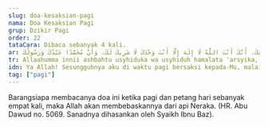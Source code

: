 ```yaml
---
slug: doa-kesaksian-pagi
nama: Doa Kesaksian Pagi
grup: Dzikir Pagi
order: 22
tataCara: Dibaca sebanyak 4 kali.
ar: اللَّهُمَّ إِنِّي أَصْبَحْتُ أُشْهِدُكَ وَأُشْهِدُ حَمَلَةَ عَرْشِكَ، وَمَلَائِكَتَكَ وَجَمِيعَ خَلْقِكَ، أَنَّكَ أَنْتَ اللَّهُ لَا إِلَهَ إِلَّا أَنْتَ وَحْدَكَ لَا شَرِيكَ لَكَ، وَأَنَّ مُحَمَّدًا عَبْدُكَ وَرَسُولُكَ.
tr: Allaahumma innii ashbahtu usyhiduka wa usyhiduh hamalata 'arsyika, wa malaa'ikataka wa jamii'a khalqika, annaka antallaahu laa ilaaha illaa anta wahdaka laa syariika laka, wa anna muhammadan 'abduka wa rasuuluk.
idn: Ya Allah! Sesungguhnya aku di waktu pagi bersaksi kepada-Mu, malaikat yang memikul arasy-Mu, malaikat-malaikat dan seluruh makhluk-Mu, bahwa sesungguhnya Engkau adalah Allah, tiada Tuhan yang berhak disembah kecuali Engkau Yang Maha Esa, tiada sekutu bagi-Mu dan sesungguhnya Muhammad adalah hamba dan utusan-Mu.
tag: ["pagi"]
---
```


Barangsiapa membacanya doa ini ketika pagi dan petang hari sebanyak empat kali, maka Allah akan membebaskannya dari api Neraka. (HR. Abu Dawud no. 5069. Sanadnya dihasankan oleh Syaikh Ibnu Baz).
